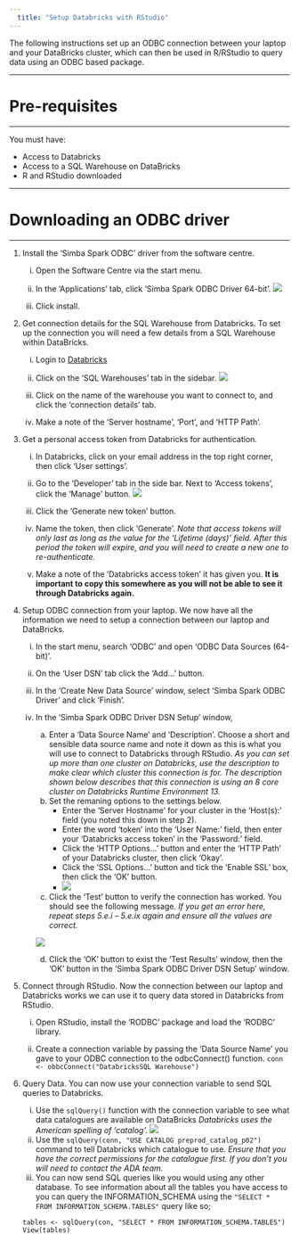 ```yaml
---
  title: "Setup Databricks with RStudio"
---
```


<p class="text-muted">The following instructions set up an ODBC connection between your laptop and your DataBricks cluster, which can then be used in R/RStudio to query data using an ODBC based package.</p>

------------------------------------------------------------------------

# Pre-requisites

------------------------------------------------------------------------

You must have:

-   Access to Databricks
-   Access to a SQL Warehouse on DataBricks
-   R and RStudio downloaded

------------------------------------------------------------------------

# Downloading an ODBC driver

------------------------------------------------------------------------

1.  Install the 'Simba Spark ODBC' driver from the software centre.

    i)  Open the Software Centre via the start menu.

    ii) In the 'Applications' tab, click 'Simba Spark ODBC Driver 64-bit'. ![](../images/databricks-software-centre.png)

    iii) Click install.

2.  Get connection details for the SQL Warehouse from Databricks. To set up the connection you will need a few details from a SQL Warehouse within DataBricks.

    i)  Login to [Databricks](https://adb-6882499576863257.17.azuredatabricks.net/?o=6882499576863257)

    ii) Click on the 'SQL Warehouses' tab in the sidebar. ![](../images/databricks-SQL-warehouses.png)

    iii) Click on the name of the warehouse you want to connect to, and click the 'connection details' tab.

    iv) Make a note of the 'Server hostname', 'Port', and 'HTTP Path'.

3.  Get a personal access token from Databricks for authentication.

    i)  In Databricks, click on your email address in the top right corner, then click 'User settings'.

    ii) Go to the 'Developer' tab in the side bar. Next to 'Access tokens', click the 'Manage' button. ![](../images/databricks-access-tokens.png)

    iii) Click the 'Generate new token' button.

    iv) Name the token, then click 'Generate'. *Note that access tokens will only last as long as the value for the 'Lifetime (days)' field. After this period the token will expire, and you will need to create a new one to re-authenticate.*

    v)  Make a note of the 'Databricks access token' it has given you. **It is important to copy this somewhere as you will not be able to see it through Databricks again.**

4.  Setup ODBC connection from your laptop. We now have all the information we need to setup a connection between our laptop and DataBricks.

    i)  In the start menu, search 'ODBC' and open 'ODBC Data Sources (64-bit)'.

    ii) On the 'User DSN' tab click the 'Add...' button.

    iii) In the 'Create New Data Source' window, select 'Simba Spark ODBC Driver' and click 'Finish'.

    iv) In the 'Simba Spark ODBC Driver DSN Setup' window,

        a.  Enter a 'Data Source Name' and 'Description'. Choose a short and sensible data source name and note it down as this is what you will use to connect to Databricks through RStudio. *As you can set up more than one cluster on Databricks, use the description to make clear which cluster this connection is for. The description shown below describes that this connection is using an 8 core cluster on Databricks Runtime Environment 13.*
        b.  Set the remaning options to the settings below.
            -   Enter the 'Server Hostname' for your cluster in the 'Host(s):' field (you noted this down in step 2).
            -   Enter the word 'token' into the 'User Name:' field, then enter your 'Databricks access token' in the 'Password:' field.
            -   Click the 'HTTP Options...' button and enter the 'HTTP Path' of your Databricks cluster, then click 'Okay'.
            -   Click the 'SSL Options...' button and tick the 'Enable SSL' box, then click the 'OK' button.
            -   ![](../images/odbc-driver-settings.png)
        c.  Click the 'Test' button to verify the connection has worked. You should see the following message. *If you get an error here, repeat steps 5.e.i -- 5.e.ix again and ensure all the values are correct.*

        ![](../images/databricks-test-connection.png)

        d.  Click the 'OK' button to exist the 'Test Results' window, then the 'OK' button in the 'Simba Spark ODBC Driver DSN Setup' window.

5.  Connect through RStudio. Now the connection between our laptop and Databricks works we can use it to query data stored in Databricks from RStudio.

    i)  Open RStudio, install the 'RODBC' package and load the 'RODBC' library.

    ii) Create a connection variable by passing the 'Data Source Name' you gave to your ODBC connection to the odbcConnect() function. `conn <- obbcConnect("DatabricksSQL Warehouse")`

6.  Query Data. You can now use your connection variable to send SQL queries to Databricks.

    i)  Use the `sqlQuery()` function with the connection variable to see what data catalogues are available on DataBricks *Databricks uses the American spelling of 'catalog'.* ![](../images/databricks-catalogs-rstudio.png)
    ii) Use the `sqlQuery(conn, "USE CATALOG preprod_catalog_p02")` command to tell Databricks which catalogue to use. *Ensure that you have the correct permissions for the catalogue first. If you don't you will need to contact the ADA team.*
    iii) You can now send SQL queries like you would using any other database. To see information about all the tables you have access to you can query the INFORMATION_SCHEMA using the `"SELECT * FROM INFORMATION_SCHEMA.TABLES"` query like so;

    ```         
    tables <- sqlQuery(con, "SELECT * FROM INFORMATION_SCHEMA.TABLES")
    View(tables)
    ```
